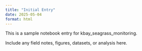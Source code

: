 ```yaml
---
title: "Initial Entry"
date: 2025-05-04
format: html
---
```


This is a sample notebook entry for kbay_seagrass_monitoring.

Include any field notes, figures, datasets, or analysis here.
